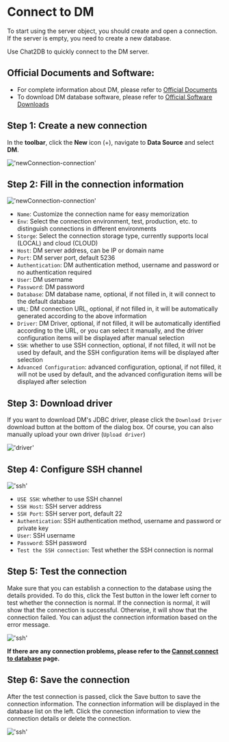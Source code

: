 # Connect to DM

To start using the server object, you should create and open a connection. If the server is empty, you need to create a new database.

Use Chat2DB to quickly connect to the DM server.

## Official Documents and Software:

- For complete information about DM, please refer to [Official Documents](https://eco.dameng.com/document/dm/zh-cn/pm/index.html)
- To download DM database software, please refer to [Official Software Downloads](https://www.dameng.com/list_103.html)

## Step 1: Create a new connection

In the **toolbar**, click the **New** icon (+), navigate to **Data Source** and select **DM**.

!['newConnection-connection'](/image/connection/dm1.png)

## Step 2: Fill in the connection information

!['newConnection-connection'](/image/connection/dm2.png)

- `Name`: Customize the connection name for easy memorization
- `Env`: Select the connection environment, test, production, etc. to distinguish connections in different environments
- `Storge`: Select the connection storage type, currently supports local (LOCAL) and cloud (CLOUD)
- `Host`: DM server address, can be IP or domain name
- `Port`: DM server port, default 5236
- `Authentication`: DM authentication method, username and password or no authentication required
- `User`: DM username
- `Password`: DM password
- `Database`: DM database name, optional, if not filled in, it will connect to the default database
- `URL`: DM connection URL, optional, if not filled in, it will be automatically generated according to the above information
- `Driver`: DM Driver, optional, if not filled, it will be automatically identified according to the URL, or you can select it manually, and the driver configuration items will be displayed after manual selection
- `SSH`: whether to use SSH connection, optional, if not filled, it will not be used by default, and the SSH configuration items will be displayed after selection
- `Advanced Configuration`: advanced configuration, optional, if not filled, it will not be used by default, and the advanced configuration items will be displayed after selection

## Step 3: Download driver

If you want to download DM's JDBC driver, please click the `Download Driver` download button at the bottom of the dialog box. Of course, you can also manually upload your own driver (`Upload driver`)

!['driver'](/image/connection/driver.png)

## Step 4: Configure SSH channel

!['ssh'](/image/connection/ssh.png)
- `USE SSH`: whether to use SSH channel
- `SSH Host`: SSH server address
- `SSH Port`: SSH server port, default 22
- `Authentication`: SSH authentication method, username and password or private key
- `User`: SSH username
- `Password`: SSH password
- `Test the SSH connection`: Test whether the SSH connection is normal

## Step 5: Test the connection

Make sure that you can establish a connection to the database using the details provided.
To do this, click the Test button in the lower left corner to test whether the connection is normal. If the connection is normal, it will show that the connection is successful. Otherwise, it will show that the connection failed. You can adjust the connection information based on the error message.

!['ssh'](/image/connection/test.png)

**If there are any connection problems, please refer to the [Cannot connect to database](https://docs.chat2db.ai/en-US/docs/question/Cannot-connect-to-database) page.**

## Step 6: Save the connection

After the test connection is passed, click the Save button to save the connection information. The connection information will be displayed in the database list on the left. Click the connection information to view the connection details or delete the connection.

!['ssh'](/image/connection/test.png)